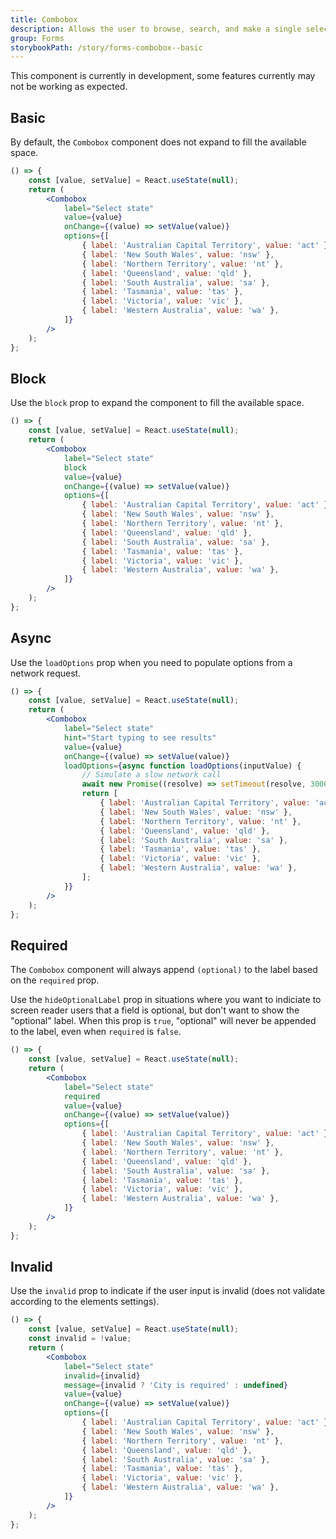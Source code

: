 ```yaml
---
title: Combobox
description: Allows the user to browse, search, and make a single selection from a large list of values.
group: Forms
storybookPath: /story/forms-combobox--basic
---
```


<PageAlert tone="warning">
	This component is currently in development, some features currently may not be
	working as expected.
</PageAlert>

## Basic

By default, the `Combobox` component does not expand to fill the available space.

```jsx live
() => {
	const [value, setValue] = React.useState(null);
	return (
		<Combobox
			label="Select state"
			value={value}
			onChange={(value) => setValue(value)}
			options={[
				{ label: 'Australian Capital Territory', value: 'act' },
				{ label: 'New South Wales', value: 'nsw' },
				{ label: 'Northern Territory', value: 'nt' },
				{ label: 'Queensland', value: 'qld' },
				{ label: 'South Australia', value: 'sa' },
				{ label: 'Tasmania', value: 'tas' },
				{ label: 'Victoria', value: 'vic' },
				{ label: 'Western Australia', value: 'wa' },
			]}
		/>
	);
};
```

## Block

Use the `block` prop to expand the component to fill the available space.

```jsx live
() => {
	const [value, setValue] = React.useState(null);
	return (
		<Combobox
			label="Select state"
			block
			value={value}
			onChange={(value) => setValue(value)}
			options={[
				{ label: 'Australian Capital Territory', value: 'act' },
				{ label: 'New South Wales', value: 'nsw' },
				{ label: 'Northern Territory', value: 'nt' },
				{ label: 'Queensland', value: 'qld' },
				{ label: 'South Australia', value: 'sa' },
				{ label: 'Tasmania', value: 'tas' },
				{ label: 'Victoria', value: 'vic' },
				{ label: 'Western Australia', value: 'wa' },
			]}
		/>
	);
};
```

## Async

Use the `loadOptions` prop when you need to populate options from a network request.

```jsx live
() => {
	const [value, setValue] = React.useState(null);
	return (
		<Combobox
			label="Select state"
			hint="Start typing to see results"
			value={value}
			onChange={(value) => setValue(value)}
			loadOptions={async function loadOptions(inputValue) {
				// Simulate a slow network call
				await new Promise((resolve) => setTimeout(resolve, 3000));
				return [
					{ label: 'Australian Capital Territory', value: 'act' },
					{ label: 'New South Wales', value: 'nsw' },
					{ label: 'Northern Territory', value: 'nt' },
					{ label: 'Queensland', value: 'qld' },
					{ label: 'South Australia', value: 'sa' },
					{ label: 'Tasmania', value: 'tas' },
					{ label: 'Victoria', value: 'vic' },
					{ label: 'Western Australia', value: 'wa' },
				];
			}}
		/>
	);
};
```

## Required

The `Combobox` component will always append `(optional)` to the label based on the `required` prop.

Use the `hideOptionalLabel` prop in situations where you want to indiciate to screen reader users that a field is optional, but don't want to show the "optional" label. When this prop is `true`, "optional" will never be appended to the label, even when `required` is `false`.

```jsx live
() => {
	const [value, setValue] = React.useState(null);
	return (
		<Combobox
			label="Select state"
			required
			value={value}
			onChange={(value) => setValue(value)}
			options={[
				{ label: 'Australian Capital Territory', value: 'act' },
				{ label: 'New South Wales', value: 'nsw' },
				{ label: 'Northern Territory', value: 'nt' },
				{ label: 'Queensland', value: 'qld' },
				{ label: 'South Australia', value: 'sa' },
				{ label: 'Tasmania', value: 'tas' },
				{ label: 'Victoria', value: 'vic' },
				{ label: 'Western Australia', value: 'wa' },
			]}
		/>
	);
};
```

## Invalid

Use the `invalid` prop to indicate if the user input is invalid (does not validate according to the elements settings).

```jsx live
() => {
	const [value, setValue] = React.useState(null);
	const invalid = !value;
	return (
		<Combobox
			label="Select state"
			invalid={invalid}
			message={invalid ? 'City is required' : undefined}
			value={value}
			onChange={(value) => setValue(value)}
			options={[
				{ label: 'Australian Capital Territory', value: 'act' },
				{ label: 'New South Wales', value: 'nsw' },
				{ label: 'Northern Territory', value: 'nt' },
				{ label: 'Queensland', value: 'qld' },
				{ label: 'South Australia', value: 'sa' },
				{ label: 'Tasmania', value: 'tas' },
				{ label: 'Victoria', value: 'vic' },
				{ label: 'Western Australia', value: 'wa' },
			]}
		/>
	);
};
```
